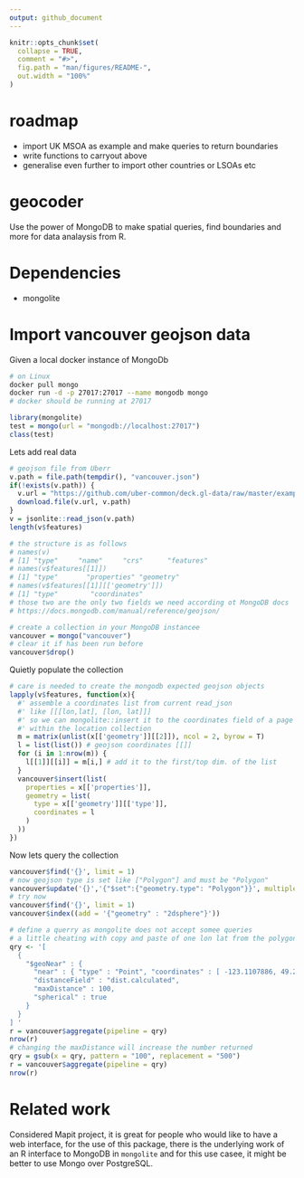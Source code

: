 ```yaml
---
output: github_document
---
```


<!-- [![Travis build status](https://travis-ci.org/layik/geocoder.svg?branch=master)](https://travis-ci.org/layik/geocoder) -->
<!-- [![codecov](https://codecov.io/gh/layik/geocoder/branch/master/graph/badge.svg)](https://codecov.io/gh/layik/geocoder) -->

<!-- README.md is generated from README.Rmd. Please edit that file -->

```r
knitr::opts_chunk$set(
  collapse = TRUE,
  comment = "#>",
  fig.path = "man/figures/README-",
  out.width = "100%"
)
```
# roadmap
 * import UK MSOA as example and make queries to return boundaries
 * write functions to carryout above
 * generalise even further to import other countries or LSOAs etc
 
# geocoder
Use the power of MongoDB to make spatial queries, find boundaries and more for data analaysis from R.

# Dependencies
* mongolite

# Import vancouver geojson data
Given a local docker instance of MongoDb

```bash
# on Linux
docker pull mongo
docker run -d -p 27017:27017 --name mongodb mongo
# docker should be running at 27017
```

```r
library(mongolite)
test = mongo(url = "mongodb://localhost:27017")
class(test)
```

Lets add real data
```r
# geojson file from Uberr
v.path = file.path(tempdir(), "vancouver.json")
if(!exists(v.path)) {
  v.url = "https://github.com/uber-common/deck.gl-data/raw/master/examples/geojson/vancouver-blocks.json"
  download.file(v.url, v.path)
}
v = jsonlite::read_json(v.path)
length(v$features)

# the structure is as follows
# names(v)
# [1] "type"     "name"     "crs"      "features"
# names(v$features[[1]])
# [1] "type"       "properties" "geometry"
# names(v$features[[1]][['geometry']])
# [1] "type"        "coordinates"
# those two are the only two fields we need according ot MongoDB docs
# https://docs.mongodb.com/manual/reference/geojson/

# create a collection in your MongoDB instancee
vancouver = mongo("vancouver")
# clear it if has been run before
vancouver$drop()
```

Quietly populate the collection

```r

# care is needed to create the mongodb expected geojson objects
lapply(v$features, function(x){
  #' assemble a coordinates list from current read_json
  #' like [[[lon,lat], [lon, lat]]]
  #' so we can mongolite::insert it to the coordinates field of a page
  #' within the location collection
  m = matrix(unlist(x[['geometry']][[2]]), ncol = 2, byrow = T)
  l = list(list()) # geojson coordinates [[]]
  for (i in 1:nrow(m)) {
    l[[1]][[i]] = m[i,] # add it to the first/top dim. of the list
  }
  vancouver$insert(list(
    properties = x[['properties']],
    geometry = list(
      type = x[['geometry']][['type']],
      coordinates = l
    )
  ))
})
```

Now lets query the collection
```r
vancouver$find('{}', limit = 1)
# now geojson type is set like ["Polygon"] and must be "Polygon"
vancouver$update('{}','{"$set":{"geometry.type": "Polygon"}}', multiple = TRUE)
# try now
vancouver$find('{}', limit = 1)
vancouver$index((add = '{"geometry" : "2dsphere"}'))

# define a querry as mongolite does not accept somee queries
# a little cheating with copy and paste of one lon lat from the polygons in the data
qry <- '[
  {
    "$geoNear" : { 
      "near" : { "type" : "Point", "coordinates" : [ -123.1107886, 49.2718859 ] },
      "distanceField" : "dist.calculated",
      "maxDistance" : 100,
      "spherical" : true
    }
  }
] '
r = vancouver$aggregate(pipeline = qry)
nrow(r)
# changing the maxDistance will increase the number returned
qry = gsub(x = qry, pattern = "100", replacement = "500")
r = vancouver$aggregate(pipeline = qry)
nrow(r)
```


# Related work
Considered Mapit project, it is great for people who would like to have a web interface, for the use of this package, there is the underlying work of an R interface to MongoDB in `mongolite` and for this use casee, it might be better to use Mongo over PostgreSQL. 

